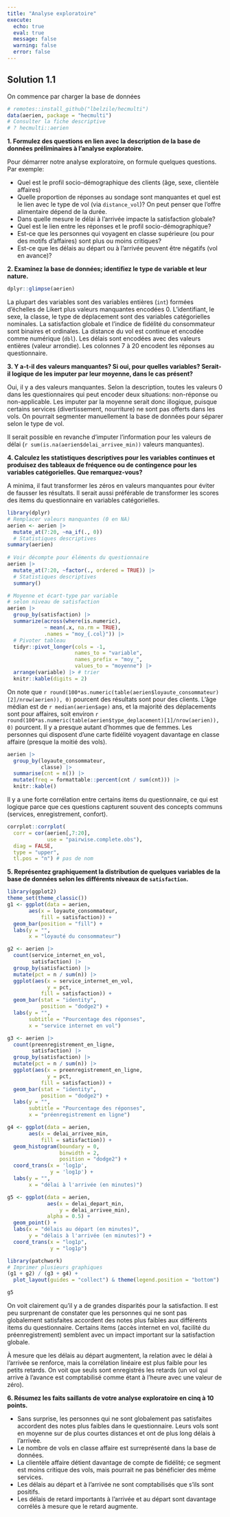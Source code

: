 ```yaml
---
title: "Analyse exploratoire"
execute:
  echo: true
  eval: true
  message: false
  warning: false
  error: false
---
```


## Solution 1.1

On commence par charger la base de données

```r
# remotes::install_github("lbelzile/hecmulti")
data(aerien, package = "hecmulti")
# Consulter la fiche descriptive
# ? hecmulti::aerien
```

**1. Formulez des questions en lien avec la description de la base de données préliminaires à l'analyse exploratoire.**

Pour démarrer notre analyse exploratoire, on formule quelques questions. Par exemple:

- Quel est le profil socio-démographique des clients (âge, sexe, clientèle affaires)
- Quelle proportion de réponses au sondage sont manquantes et quel est le lien avec le type de vol (via `distance_vol`)? On peut penser que l'offre alimentaire dépend de la durée.
- Dans quelle mesure le délai à l'arrivée impacte la satisfaction globale?
- Quel est le lien entre les réponses et le profil socio-démographique?
- Est-ce que les personnes qui voyagent en classe supérieure (ou pour des motifs d'affaires) sont plus ou moins critiques?
- Est-ce que les délais au départ ou à l'arrivée peuvent être négatifs (vol en avance)?


**2. Examinez la base de données; identifiez le type de variable et leur nature.**

```r
dplyr::glimpse(aerien)
```
La plupart des variables sont des variables entières (`int`) formées d'échelles de Likert plus valeurs manquantes encodées 0. L'identifiant, le sexe, la classe, le type de déplacement sont des variables catégorielles nominales. La satisfaction globale et l'indice de fidélité du consommateur sont binaires et ordinales. La distance du vol est continue et encodée comme numérique (`dbl`). Les délais sont encodées avec des valeurs entières (valeur arrondie). Les colonnes 7 à 20 encodent les réponses au questionnaire.

**3. Y a-t-il des valeurs manquantes? Si oui, pour quelles variables? Serait-il logique de les imputer par leur moyenne, dans le cas présent?**

Oui, il y a des valeurs manquantes. Selon la description, toutes les valeurs 0 dans les questionnaires qui peut encoder deux situations: non-réponse ou non-applicable. Les imputer par la moyenne serait donc illogique, puisque certains services (divertissement, nourriture) ne sont pas offerts dans les vols. On pourrait segmenter manuellement la base de données pour séparer selon le type de vol.

Il serait possible en revanche d'imputer l'information pour les valeurs de délai (`r sum(is.na(aerien$delai_arrivee_min))` valeurs manquantes).


**4. Calculez les statistiques descriptives pour les variables continues et produisez des tableaux de fréquence ou de contingence pour les variables catégorielles. Que remarquez-vous?**

A minima, il faut transformer les zéros en valeurs manquantes pour éviter de fausser les résultats. Il serait aussi préférable de transformer les scores des items du questionnaire en variables catégorielles. 

```r
library(dplyr)
# Remplacer valeurs manquantes (0 en NA)
aerien <- aerien |> 
  mutate_at(7:20, ~na_if(., 0))
  # Statistiques descriptives
summary(aerien)
  
# Voir décompte pour éléments du questionnaire
aerien |> 
  mutate_at(7:20, ~factor(., ordered = TRUE)) |>
  # Statistiques descriptives
  summary()

# Moyenne et écart-type par variable
# selon niveau de satisfaction
aerien |>
  group_by(satisfaction) |>
  summarize(across(where(is.numeric), 
            ~ mean(.x, na.rm = TRUE),
            .names = "moy_{.col}")) |> 
  # Pivoter tableau
  tidyr::pivot_longer(cols = -1,
                      names_to = "variable",
                      names_prefix = "moy_",
                      values_to = "moyenne") |>
  arrange(variable) |> # trier
  knitr::kable(digits = 2)
```


On note que `r round(100*as.numeric(table(aerien$loyaute_consommateur)[2]/nrow(aerien)), 0)` pourcent des résultats sont pour des clients. L'âge médian est de `r median(aerien$age)` ans, et la majorité des déplacements sont pour affaires, soit environ  `r round(100*as.numeric(table(aerien$type_deplacement)[1]/nrow(aerien)), 0)` pourcent. Il y a presque autant d'hommes que de femmes. Les personnes qui disposent d'une carte fidélité voyagent davantage en classe affaire (presque la moitié des vols).

```r
aerien |> 
  group_by(loyaute_consommateur, 
           classe) |> 
  summarise(cnt = n()) |>
  mutate(freq = formattable::percent(cnt / sum(cnt))) |>
  knitr::kable()
```

Il y a une forte corrélation entre certains items du questionnaire, ce qui est logique parce que ces questions capturent souvent des concepts communs (services, enregistrement, confort).

```r
corrplot::corrplot(
  corr = cor(aerien[,7:20], 
             use = "pairwise.complete.obs"), 
  diag = FALSE,
  type = "upper", 
  tl.pos = "n") # pas de nom
```

**5. Représentez graphiquement la distribution de quelques variables de la base de données selon les différents niveaux de `satisfaction`.**

```r
library(ggplot2)
theme_set(theme_classic())
g1 <- ggplot(data = aerien, 
       aes(x = loyaute_consommateur,
           fill = satisfaction)) +
  geom_bar(position = "fill") +
  labs(y = "", 
       x = "loyauté du consommateur")

g2 <- aerien |>
  count(service_internet_en_vol, 
        satisfaction) |>
  group_by(satisfaction) |>
  mutate(pct = n / sum(n)) |>
  ggplot(aes(x = service_internet_en_vol,
             y = pct,
           fill = satisfaction)) +
  geom_bar(stat = "identity",
           position = "dodge2") +
  labs(y = "", 
       subtitle = "Pourcentage des réponses",
       x = "service internet en vol")

g3 <- aerien |>
  count(preenregistrement_en_ligne, 
        satisfaction) |>
  group_by(satisfaction) |>
  mutate(pct = n / sum(n)) |>
  ggplot(aes(x = preenregistrement_en_ligne,
             y = pct,
           fill = satisfaction)) +
  geom_bar(stat = "identity",
           position = "dodge2") +
  labs(y = "", 
       subtitle = "Pourcentage des réponses",
       x = "préenregistrement en ligne")

g4 <- ggplot(data = aerien, 
       aes(x = delai_arrivee_min,
           fill = satisfaction)) +
  geom_histogram(boundary = 0,
                 binwidth = 2,
                 position = "dodge2") +
  coord_trans(x = 'log1p',
              y = 'log1p') +
  labs(y = "", 
       x = "délai à l'arrivée (en minutes)")

g5 <- ggplot(data = aerien,
             aes(x = delai_depart_min,
                 y = delai_arrivee_min),
             alpha = 0.5) +
  geom_point() +
  labs(x = "délais au départ (en minutes)",
       y = "délais à l'arrivée (en minutes)") +
  coord_trans(x = "log1p",
              y = "log1p")

library(patchwork)
# Imprimer plusieurs graphiques
(g1 + g2) / (g3 + g4) +
  plot_layout(guides = "collect") & theme(legend.position = "bottom")

g5
```

On voit clairement qu'il y a de grandes disparités pour la satisfaction. Il est peu surprenant de constater que les personnes qui ne sont pas globalement satisfaites accordent des notes plus faibles aux différents items du questionnaire. Certains items (accès internet en vol, facilité du préenregistrement) semblent avec un impact important sur la satisfaction globale.

À mesure que les délais au départ augmentent, la relation avec le délai à l'arrivée se renforce, mais la corrélation linéaire est plus faible pour les petits retards. On voit que seuls sont enregistrés les retards (un vol qui arrive à l'avance est comptabilisé comme étant à l'heure avec une valeur de zéro).


**6. Résumez les faits saillants de votre analyse exploratoire en cinq à 10 points.**

- Sans surprise, les personnes qui ne sont globalement pas satisfaites accordent des notes plus faibles dans le questionnaire. Leurs vols sont en moyenne sur de plus courtes distances et ont de plus long délais à l'arrivée.
- Le nombre de vols en classe affaire est surreprésenté dans la base de données.
- La clientèle affaire détient davantage de compte de fidélité; ce segment est moins critique des vols, mais pourrait ne pas bénéficier des même services.
- Les délais au départ et à l'arrivée ne sont comptabilisés que s'ils sont positifs. 
- Les délais de retard importants à l'arrivée et au départ sont davantage corrélés à mesure que le retard augmente.
